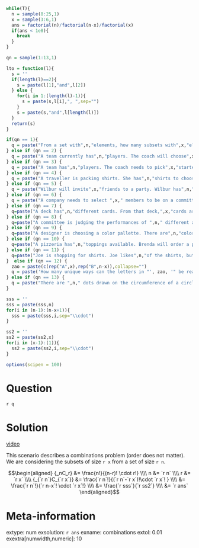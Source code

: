 ```r
while(T){
  n = sample(8:25,1)
  x = sample(3:6,1)
  ans = factorial(n)/factorial(n-x)/factorial(x)
  if(ans < 1e8){
    break
  }
}

qn = sample(1:13,1)

lto = function(l){
  s = ''
  if(length(l)==2){
    s = paste(l[1],"and",l[2])
  } else {
    for(i in 1:(length(l)-1)){
      s = paste(s,l[i],", ",sep="")
    }
    s = paste(s,"and",l[length(l)])
  }
  return(s)
}

if(qn == 1){
  q = paste("From a set with",n,"elements, how many subsets with",x,"elements are possible? (A set is an orderless, nonrepeating collection of elements.)")
} else if (qn == 2) {
  q = paste("A team currently has",n,"players. The coach will choose",x,"players to cut from the team. How many possibilities does the coach need to consider?")
} else if (qn == 3) {
  q = paste("A team has",n,"players. The coach needs to pick",x,"starters. How many possibilities exist?")
} else if (qn == 4) {
  q = paste("A traveller is packing shirts. She has",n,"shirts to choose from, but will only bring",x,"shirts. How many possibilities exist?")
} else if (qn == 5) {
  q = paste("Wilbur will invite",x,"friends to a party. Wilbur has",n,"different friends he is considering inviting. How many possibilities exist?")
} else if (qn == 6) {
  q = paste("A company needs to select ",x," members to be on a committee. The company is considering a pool of ",n," applicants. How many possibilities exist?",sep="")
} else if (qn == 7) {
  q=paste("A deck has",n,"different cards. From that deck,",x,"cards are dealt into a player's hand. How many different hands are possible?")
} else if (qn == 8) {
  q=paste("A committee is judging the performances of ",n," different acrobats. The committee needs to assign ",x," equivalent prizes. How many ways could the committee assign the prizes?",sep="")
} else if (qn == 9) {
  q=paste("A designer is choosing a color pallette. There are",n,"colors available, but the designer will only choose",x,"colors for her pallette. How many pallettes are possible?")
} else if (qn == 10) {
  q=paste("A pizzeria has",n,"toppings available. Brenda will order a pizza with",x,"toppings. How many different pizzas is Brenda choosing between?")
} else if (qn == 11) {
  q=paste("Joe is shopping for shirts. Joe likes",n,"of the shirts, but will only buy",x,"of them. How many possibilities exist?")
}  else if (qn == 12) {
  zao = paste(c(rep("A",x),rep("B",n-x)),collapse="")
  q = paste('How many unique ways can the letters in "', zao, '" be rearranged? (There are ',x,' As and ',n-x,' Bs.)',sep="")
} else if (qn == 13) {
  q = paste("There are ",n," dots drawn on the circumference of a circle. Patricia will choose ",x," of the dots to draw a simple ",x,"-sided polygon. How many different polygons are possible? (A simple polygon does not intersect itself. For each set of points on a circle, there is only one simple polygon.)",sep="")
}

sss = ''
sss = paste(sss,n)
for(i in (n-1):(n-x+1)){
  sss = paste(sss,i,sep="\\cdot")
}

ss2 = ''
ss2 = paste(ss2,x)
for(i in (x-1):(1)){
  ss2 = paste(ss2,i,sep="\\cdot")
}

options(scipen = 100)

```

Question
========

`r q`

Solution
========

[video](https://vimeo.com/531916131){target="_blank"}

This scenario describes a combinations problem (order does not matter). We are considering the subsets of size `r x` from a set of size `r n`.

$$\begin{aligned}
{_nC_r} &= \frac{n!}{(n-r)! \cdot r!} \\\\
n &= `r n` \\\\
r &= `r x` \\\\
{_{`r n`}C_{`r x`}} &= \frac{`r n`!}{(`r n`-`r x`)!\cdot `r x`! } \\\\
&= \frac{`r n`!}{`r n-x`! \cdot `r x`!} \\\\
&= \frac{`r sss`}{`r ss2`} \\\\
&= `r ans`
\end{aligned}$$



Meta-information
============
extype: num
exsolution: `r ans`
exname: combinations
extol: 0.01
exextra[numwidth,numeric]: 10
